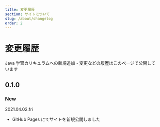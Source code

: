 ```yaml
---
title: 変更履歴
section: サイトについて
slug: /about/changelog
order: 2
---
```


# 変更履歴

Java 学習カリキュラムへの新規追加・変更などの履歴はこのページで公開しています

## 0.1.0

### New

2021.04.02.fri

- GitHub Pages にてサイトを新規公開しました